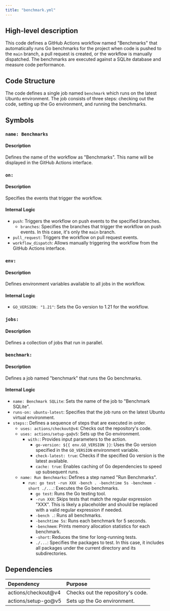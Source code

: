 ```yaml
---
title: "benchmark.yml"
---
```


## High-level description
This code defines a GitHub Actions workflow named "Benchmarks" that automatically runs Go benchmarks for the project when code is pushed to the `main` branch, a pull request is created, or the workflow is manually dispatched. The benchmarks are executed against a SQLite database and measure code performance.

## Code Structure
The code defines a single job named `benchmark` which runs on the latest Ubuntu environment. The job consists of three steps: checking out the code, setting up the Go environment, and running the benchmarks.

## Symbols
### `name: Benchmarks`
#### Description
Defines the name of the workflow as "Benchmarks". This name will be displayed in the GitHub Actions interface.

### `on:`
#### Description
Specifies the events that trigger the workflow.

#### Internal Logic
* `push`: Triggers the workflow on push events to the specified branches.
    * `branches`: Specifies the branches that trigger the workflow on push events. In this case, it's only the `main` branch.
* `pull_request`: Triggers the workflow on pull request events.
* `workflow_dispatch`: Allows manually triggering the workflow from the GitHub Actions interface.

### `env:`
#### Description
Defines environment variables available to all jobs in the workflow.

#### Internal Logic
* `GO_VERSION: "1.21"`: Sets the Go version to 1.21 for the workflow.

### `jobs:`
#### Description
Defines a collection of jobs that run in parallel.

### `benchmark:`
#### Description
Defines a job named "benchmark" that runs the Go benchmarks.

#### Internal Logic
* `name: Benchmark SQLite`: Sets the name of the job to "Benchmark SQLite".
* `runs-on: ubuntu-latest`: Specifies that the job runs on the latest Ubuntu virtual environment.
* `steps:`: Defines a sequence of steps that are executed in order.
    * `uses: actions/checkout@v4`: Checks out the repository's code.
    * `uses: actions/setup-go@v5`: Sets up the Go environment.
        * `with:`: Provides input parameters to the action.
            * `go-version: ${{ env.GO_VERSION }}`: Uses the Go version specified in the `GO_VERSION` environment variable.
            * `check-latest: true`: Checks if the specified Go version is the latest available.
            * `cache: true`: Enables caching of Go dependencies to speed up subsequent runs.
    * `name: Run Benchmarks`: Defines a step named "Run Benchmarks".
        * `run: go test -run XXX -bench . -benchtime 5s -benchmem -short ./...`: Executes the Go benchmarks.
            * `go test`: Runs the Go testing tool.
            * `-run XXX`: Skips tests that match the regular expression "XXX". This is likely a placeholder and should be replaced with a valid regular expression if needed.
            * `-bench .`: Runs all benchmarks.
            * `-benchtime 5s`: Runs each benchmark for 5 seconds.
            * `-benchmem`: Prints memory allocation statistics for each benchmark.
            * `-short`: Reduces the time for long-running tests.
            * `./...`: Specifies the packages to test. In this case, it includes all packages under the current directory and its subdirectories.

## Dependencies
| Dependency | Purpose |
|:-----------|:--------|
| actions/checkout@v4 | Checks out the repository's code. |
| actions/setup-go@v5 | Sets up the Go environment. | 
